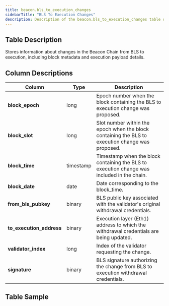 ```yaml
---
title: beacon.bls_to_execution_changes
sidebarTitle: "BLS To Execution Changes"
description: Description of the beacon.bls_to_execution_changes table on Dune
---
```


## Table Description
Stores information about changes in the Beacon Chain from BLS to execution, including block metadata and execution payload details.

## Column Descriptions
| **Column**               | **Type**    | **Description**                                                                                   |
|--------------------------|-------------|---------------------------------------------------------------------------------------------------|
| **block_epoch**          | long        | Epoch number when the block containing the BLS to execution change was proposed.                  |
| **block_slot**           | long        | Slot number within the epoch when the block containing the BLS to execution change was proposed.  |
| **block_time**           | timestamp   | Timestamp when the block containing the BLS to execution change was included in the chain.        |
| **block_date**           | date        | Date corresponding to the block_time.                                                             |
| **from_bls_pubkey**      | binary      | BLS public key associated with the validator's original withdrawal credentials.                   |
| **to_execution_address** | binary      | Execution layer (Eth1) address to which the withdrawal credentials are being updated.             |
| **validator_index**      | long        | Index of the validator requesting the change.                                                     |
| **signature**            | binary      | BLS signature authorizing the change from BLS to execution withdrawal credentials.                |


## Table Sample


<TableSample tableSchema="beacon" tableName="bls_to_execution_changes" />
